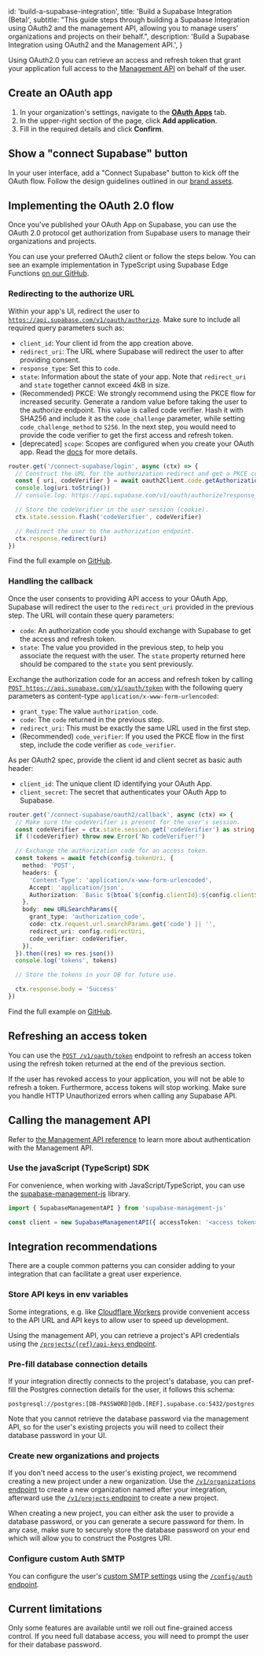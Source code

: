 
  id: 'build-a-supabase-integration',
  title: 'Build a Supabase Integration (Beta)',
  subtitle:
    "This guide steps through building a Supabase Integration using OAuth2 and the management API, allowing you to manage users' organizations and projects on their behalf.",
  description: 'Build a Supabase Integration using OAuth2 and the Management API.',
}

Using OAuth2.0 you can retrieve an access and refresh token that grant your application full access to the [Management API](https://supabase.com/docs/reference/api/introduction) on behalf of the user.

## Create an OAuth app

1. In your organization's settings, navigate to the [**OAuth Apps**](/dashboard/org/_/apps) tab.
2. In the upper-right section of the page, click **Add application**.
3. Fill in the required details and click **Confirm**.

## Show a "connect Supabase" button

In your user interface, add a "Connect Supabase" button to kick off the OAuth flow. Follow the design guidelines outlined in our [brand assets](/brand-assets).

## Implementing the OAuth 2.0 flow

Once you've published your OAuth App on Supabase, you can use the OAuth 2.0 protocol get authorization from Supabase users to manage their organizations and projects.

You can use your preferred OAuth2 client or follow the steps below. You can see an example implementation in TypeScript using Supabase Edge Functions [on our GitHub](https://github.com/supabase/supabase/tree/master/examples/edge-functions/supabase/functions/connect-supabase).

### Redirecting to the authorize URL

Within your app's UI, redirect the user to [`https://api.supabase.com/v1/oauth/authorize`](<https://api.supabase.com/api/v1#/oauth%20(beta)/authorize>). Make sure to include all required query parameters such as:

- `client_id`: Your client id from the app creation above.
- `redirect_uri`: The URL where Supabase will redirect the user to after providing consent.
- `response_type`: Set this to `code`.
- `state`: Information about the state of your app. Note that `redirect_uri` and `state` together cannot exceed 4kB in size.
- (Recommended) PKCE: We strongly recommend using the PKCE flow for increased security. Generate a random value before taking the user to the authorize endpoint. This value is called code verifier. Hash it with SHA256 and include it as the `code_challenge` parameter, while setting `code_challenge_method` to `S256`. In the next step, you would need to provide the code verifier to get the first access and refresh token.
- [deprecated] `scope`: Scopes are configured when you create your OAuth app. Read the [docs](/docs/guides/platform/oauth-apps/oauth-scopes) for more details.

```ts
router.get('/connect-supabase/login', async (ctx) => {
  // Construct the URL for the authorization redirect and get a PKCE codeVerifier.
  const { uri, codeVerifier } = await oauth2Client.code.getAuthorizationUri()
  console.log(uri.toString())
  // console.log: https://api.supabase.com/v1/oauth/authorize?response_type=code&client_id=7673bde9-be72-4d75-bd5e-b0dba2c49b38&redirect_uri=http%3A%2F%2Flocalhost%3A54321%2Ffunctions%2Fv1%2Fconnect-supabase%2Foauth2%2Fcallback&scope=all&code_challenge=jk06R69S1bH9dD4td8mS5kAEFmEbMP5P0YrmGNAUVE0&code_challenge_method=S256

  // Store the codeVerifier in the user session (cookie).
  ctx.state.session.flash('codeVerifier', codeVerifier)

  // Redirect the user to the authorization endpoint.
  ctx.response.redirect(uri)
})
```

Find the full example on [GitHub](https://github.com/supabase/supabase/tree/master/examples/edge-functions/supabase/functions/connect-supabase).

### Handling the callback

Once the user consents to providing API access to your OAuth App, Supabase will redirect the user to the `redirect_uri` provided in the previous step. The URL will contain these query parameters:

- `code`: An authorization code you should exchange with Supabase to get the access and refresh token.
- `state`: The value you provided in the previous step, to help you associate the request with the user. The `state` property returned here should be compared to the `state` you sent previously.

Exchange the authorization code for an access and refresh token by calling [`POST https://api.supabase.com/v1/oauth/token`](<https://api.supabase.com/api/v1#/oauth%20(beta)/token>) with the following query parameters as content-type `application/x-www-form-urlencoded`:

- `grant_type`: The value `authorization_code`.
- `code`: The `code` returned in the previous step.
- `redirect_uri`: This must be exactly the same URL used in the first step.
- (Recommended) `code_verifier`: If you used the PKCE flow in the first step, include the code verifier as `code_verifier`.

As per OAuth2 spec, provide the client id and client secret as basic auth header:

- `client_id`: The unique client ID identifying your OAuth App.
- `client_secret`: The secret that authenticates your OAuth App to Supabase.

```ts
router.get('/connect-supabase/oauth2/callback', async (ctx) => {
  // Make sure the codeVerifier is present for the user's session.
  const codeVerifier = ctx.state.session.get('codeVerifier') as string
  if (!codeVerifier) throw new Error('No codeVerifier!')

  // Exchange the authorization code for an access token.
  const tokens = await fetch(config.tokenUri, {
    method: 'POST',
    headers: {
      'Content-Type': 'application/x-www-form-urlencoded',
      Accept: 'application/json',
      Authorization: `Basic ${btoa(`${config.clientId}:${config.clientSecret}`)}`,
    },
    body: new URLSearchParams({
      grant_type: 'authorization_code',
      code: ctx.request.url.searchParams.get('code') || '',
      redirect_uri: config.redirectUri,
      code_verifier: codeVerifier,
    }),
  }).then((res) => res.json())
  console.log('tokens', tokens)

  // Store the tokens in your DB for future use.

  ctx.response.body = 'Success'
})
```

Find the full example on [GitHub](https://github.com/supabase/supabase/tree/master/examples/edge-functions/supabase/functions/connect-supabase).

## Refreshing an access token

You can use the [`POST /v1/oauth/token`](<https://api.supabase.com/api/v1#/oauth%20(beta)/token>) endpoint to refresh an access token using the refresh token returned at the end of the previous section.

If the user has revoked access to your application, you will not be able to refresh a token. Furthermore, access tokens will stop working. Make sure you handle HTTP Unauthorized errors when calling any Supabase API.

## Calling the management API

Refer to [the Management API reference](/docs/reference/api/introduction#authentication) to learn more about authentication with the Management API.

### Use the javaScript (TypeScript) SDK

For convenience, when working with JavaScript/TypeScript, you can use the [supabase-management-js](https://github.com/supabase-community/supabase-management-js#supabase-management-js) library.

```ts
import { SupabaseManagementAPI } from 'supabase-management-js'

const client = new SupabaseManagementAPI({ accessToken: '<access token>' })
```

## Integration recommendations

There are a couple common patterns you can consider adding to your integration that can facilitate a great user experience.

### Store API keys in env variables

Some integrations, e.g. like [Cloudflare Workers](/partners/integrations/cloudflare-workers) provide convenient access to the API URL and API keys to allow user to speed up development.

Using the management API, you can retrieve a project's API credentials using the [`/projects/{ref}/api-keys` endpoint](https://api.supabase.com/api/v1#/projects/getProjectApiKeys).

### Pre-fill database connection details

If your integration directly connects to the project's database, you can pref-fill the Postgres connection details for the user, it follows this schema:

```
postgresql://postgres:[DB-PASSWORD]@db.[REF].supabase.co:5432/postgres
```

Note that you cannot retrieve the database password via the management API, so for the user's existing projects you will need to collect their database password in your UI.

### Create new organizations and projects

If you don't need access to the user's existing project, we recommend creating a new project under a new organization. Use the [`/v1/organizations` endpoint](https://api.supabase.com/api/v1#/organizations/createOrganization) to create a new organization named after your integration, afterward use the [`/v1/projects` endpoint](https://api.supabase.com/api/v1#/projects/createProject) to create a new project.

When creating a new project, you can either ask the user to provide a database password, or you can generate a secure password for them. In any case, make sure to securely store the database password on your end which will allow you to construct the Postgres URI.

### Configure custom Auth SMTP

You can configure the user's [custom SMTP settings](https://supabase.com/docs/guides/auth/auth-smtp) using the [`/config/auth` endpoint](https://api.supabase.com/api/v1#/projects%20config/updateV1AuthConfig).

## Current limitations

Only some features are available until we roll out fine-grained access control. If you need full database access, you will need to prompt the user for their database password.


